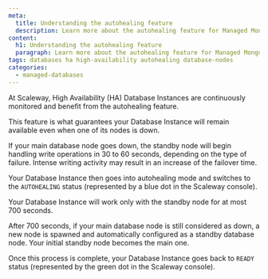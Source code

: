 ```yaml
---
meta:
  title: Understanding the autohealing feature
  description: Learn more about the autohealing feature for Managed MongoDB™ Databases
content:
  h1: Understanding the autohealing feature
  paragraph: Learn more about the autohealing feature for Managed MongoDB™ Database
tags: databases ha high-availability autohealing database-nodes
categories:
  - managed-databases
---
```


At Scaleway, High Availability (HA) Database Instances are continuously monitored and benefit from the autohealing feature.

This feature is what guarantees your Database Instance will remain available even when one of its nodes is down.

If your main database node goes down, the standby node will begin handling write operations in 30 to 60 seconds, depending on the type of failure. Intense writing activity may result in an increase of the failover time.

Your Database Instance then goes into autohealing mode and switches to the `AUTOHEALING` status (represented by a blue dot in the Scaleway console).

Your Database Instance will work only with the standby node for at most 700 seconds.

After 700 seconds, if your main database node is still considered as down, a new node is spawned and automatically configured as a standby database node. Your initial standby node becomes the main one.

Once this process is complete, your Database Instance goes back to `READY` status (represented by the green dot in the Scaleway console).